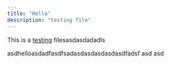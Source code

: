 ```yaml
---
title: "Hello"
description: "testing file"
---
```


This is a [testing](https://google.com) filesasdasdadadls

<Card title="New Card" icon="sparkles" horizontal>
  asdhelloasdadfasdfsadasdasdasdasdasdfadsf
</Card>

<CardGroup cols={3}>
  <Card title="New Card" icon="sparkles">
    asd
  </Card>
  <Card title="New Card" icon="sparkles">
    asd
  </Card>
</CardGroup>